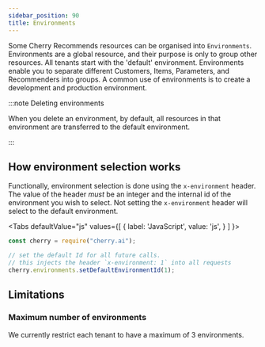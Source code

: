 ```yaml
---
sidebar_position: 90
title: Environments
---
```




Some Cherry Recommends resources can be organised into `Environments`.
Environments are a global resource, and their purpose is only to group other resources.
All tenants start with the 'default' environment.
Environments enable you to separate different Customers, Items, Parameters, and Recommenders into groups.
A common use of environments is to create a development and production environment.

:::note Deleting environments

When you delete an environment, by default, all resources in that environment are transferred to the default environment.

:::

## How environment selection works

Functionally, environment selection is done using the `x-environment` header.
The value of the header _must_ be an integer and the internal id of the environment you wish to select.
Not setting the `x-environment` header will select to the default environment.

<Tabs
  defaultValue="js"
  values={[
    { label: 'JavaScript', value: 'js', }
  ]
}>

<TabItem value="js">

```js
const cherry = require("cherry.ai");

// set the default Id for all future calls.
// this injects the header `x-environment: 1` into all requests
cherry.environments.setDefaultEnvironmentId(1);
```

</TabItem>
</Tabs>

## Limitations

### Maximum number of environments

We currently restrict each tenant to have a maximum of 3 environments.
